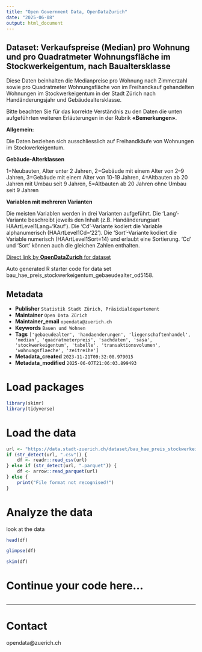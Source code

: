 ```yaml
---
title: "Open Government Data, OpenDataZurich"
date: "2025-06-08"
output: html_document
---
```


## Dataset: Verkaufspreise (Median) pro Wohnung und pro Quadratmeter Wohnungsfläche im Stockwerkeigentum, nach Baualtersklasse


Diese Daten beinhalten die Medianpreise pro Wohnung nach Zimmerzahl sowie pro Quadratmeter Wohnungsfläche von im Freihandkauf gehandelten Wohnungen im Stockwerkeigentum in der Stadt Zürich nach Handänderungsjahr und Gebäudealtersklasse.

Bitte beachten Sie für das korrekte Verständnis zu den Daten die unten aufgeführten weiteren Erläuterungen in der Rubrik **«Bemerkungen»**.



**Allgemein:**

 Die Daten beziehen sich ausschliesslich auf Freihandkäufe von Wohnungen im Stockwerkeigentum.
 

[]()

**Gebäude-Alterklassen**


1=Neubauten, Alter unter 2 Jahren, 2=Gebäude mit einem Alter von 2–9 Jahren, 3=Gebäude mit einem Alter von 10-19 Jahren, 4=Altbauten ab 20 Jahren mit Umbau seit 9 Jahren, 5=Altbauten ab 20 Jahren ohne Umbau seit 9 Jahren


[]()

**Variablen mit mehreren Varianten**


Die meisten Variablen werden in drei Varianten aufgeführt. Die 'Lang'-Variante beschreibt jeweils den Inhalt (z.B. Handänderungsart HAArtLevel1Lang='Kauf'). Die 'Cd'-Variante kodiert die Variable alphanumerisch (HAArtLevel1Cd='22'). Die 'Sort'-Variante kodiert die Variable numerisch (HAArtLevel1Sort=14) und erlaubt eine Sortierung. 'Cd' und 'Sort' können auch die gleichen Zahlen enthalten.


[]()



[Direct link by **OpenDataZurich** for dataset](https://data.stadt-zuerich.ch/dataset/bau_hae_preis_stockwerkeigentum_gebaeudealter_od5158)

Auto generated R starter code for data set bau_hae_preis_stockwerkeigentum_gebaeudealter_od5158.

## Metadata

- **Publisher** `Statistik Stadt Zürich, Präsidialdepartement`
- **Maintainer** `Open Data Zürich`
- **Maintainer_email** `opendata@zuerich.ch`
- **Keywords** `Bauen und Wohnen`
- **Tags** `['gebaeudealter', 'handaenderungen', 'liegenschaftenhandel', 'median', 'quadratmeterpreis', 'sachdaten', 'sasa', 'stockwerkeigentum', 'tabelle', 'transaktionsvolumen', 'wohnungsflaeche', 'zeitreihe']`
- **Metadata_created** `2023-11-21T09:32:08.979015`
- **Metadata_modified** `2025-06-07T21:06:03.899493`


# Load packages

```r
library(skimr)
library(tidyverse)
```

# Load the data

```r
url <- "https://data.stadt-zuerich.ch/dataset/bau_hae_preis_stockwerkeigentum_gebaeudealter_od5158/download/BAU515OD5158.csv"
if (str_detect(url, ".csv")) {
    df <- readr::read_csv(url)
} else if (str_detect(url, ".parquet")) {
    df <- arrow::read_parquet(url)
} else {
    print("File format not recognised!")
}
```

# Analyze the data

look at the data
```r
head(df)
```

```r
glimpse(df)
```

```r
skim(df)
```

# Continue your code here...

```r

```

------------------------------------------------------------------------

# Contact

opendata@zuerich.ch
